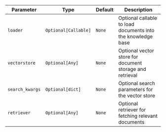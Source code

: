 | Parameter | Type | Default | Description |
| --- | --- | --- | --- |
| `loader` | `Optional[Callable]` | `None` | Optional callable to load documents into the knowledge base |
| `vectorstore` | `Optional[Any]` | `None` | Optional vector store for document storage and retrieval |
| `search_kwargs` | `Optional[dict]` | `None` | Optional search parameters for the vector store |
| `retriever` | `Optional[Any]` | `None` | Optional retriever for fetching relevant documents |

